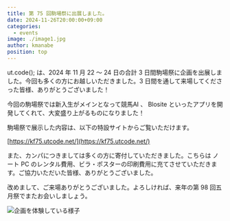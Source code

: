 ```yaml
---
title: 第 75 回駒場祭に出展しました。
date: 2024-11-26T20:00:00+09:00
categories:
  - events
image: ./image1.jpg
author: kmanabe
position: top
---
```


ut.code(); は、2024 年 11 月 22 〜 24 日の合計 3 日間駒場祭に企画を出展しました。今回も多くの方にお越しいただきました。3 日間を通して来場してくださった皆様、ありがとうございました！

今回の駒場祭では新入生がメインとなって競馬AI 、 Blosite といったアプリを開発してくれて、大変盛り上がるものになりました！

駒場祭で展示した内容は、以下の特設サイトからご覧いただけます。

[https://kf75.utcode.net/](https://kf75.utcode.net/)

また、カンパにつきましては多くの方に寄付していただきました。こちらは ノート PC のレンタル費用、ビラ・ポスターの印刷費用に充てさせていただきます。ご協力いただいた皆様、ありがとうございました。

改めまして、ご来場ありがとうございました。よろしければ、来年の第 98 回五月祭でまたお会いしましょう。

![企画を体験している様子](./image2.jpg)
